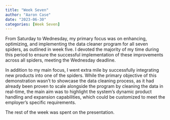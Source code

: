 ```yaml
---
title: "Week Seven"
author: "Aaron Case"
date: "2023-06-30"
categories: [Week Seven]
---
```


From Saturday to Wednesday, my primary focus was on enhancing, optimizing, and implementing the data cleaner program for all seven spiders, as outlined in week five. I devoted the majority of my time during this period to ensure the successful implementation of these improvements across all spiders, meeting the Wednesday deadline.

In addition to my main focus, I went extra mile by successfully integrating new products into one of the spiders. While the primary objective of this demonstration wasn't to showcase the data cleaning process, as it had already been proven to scale alongside the program by cleaning the data in real-time, the main aim was to highlight the system's dynamic product handling and expansion capabilities, which could be customized to meet the employer's specific requirements.

The rest of the week was spent on the presentation.
